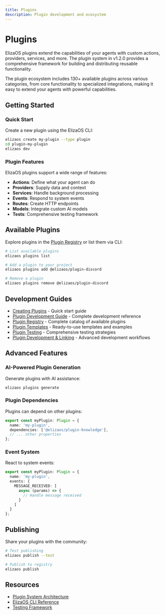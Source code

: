 ```yaml
---
title: Plugins
description: Plugin development and ecosystem
---
```


# Plugins

ElizaOS plugins extend the capabilities of your agents with custom actions, providers, services, and more. The plugin system in v1.2.0 provides a comprehensive framework for building and distributing reusable functionality.

The plugin ecosystem includes 130+ available plugins across various categories, from core functionality to specialized integrations, making it easy to extend your agents with powerful capabilities.

## Getting Started

### Quick Start

Create a new plugin using the ElizaOS CLI:

```bash
elizaos create my-plugin --type plugin
cd plugin-my-plugin
elizaos dev
```

### Plugin Features

ElizaOS plugins support a wide range of features:

- **Actions**: Define what your agent can do
- **Providers**: Supply data and context
- **Services**: Handle background processing
- **Events**: Respond to system events
- **Routes**: Create HTTP endpoints
- **Models**: Integrate custom AI models
- **Tests**: Comprehensive testing framework

## Available Plugins

Explore plugins in the [Plugin Registry](/docs/plugins/plugin-registry) or list them via CLI:

```bash
# List available plugins
elizaos plugins list

# Add a plugin to your project
elizaos plugins add @elizaos/plugin-discord

# Remove a plugin
elizaos plugins remove @elizaos/plugin-discord
```

## Development Guides

- [Creating Plugins](/docs/plugins/creating-plugins) - Quick start guide
- [Plugin Development Guide](/docs/plugins/plugin-development) - Complete development reference
- [Plugin Registry](/docs/plugins/plugin-registry) - Complete catalog of available plugins
- [Plugin Templates](/docs/plugins/plugin-templates) - Ready-to-use templates and examples
- [Plugin Testing](/docs/plugins/plugin-testing) - Comprehensive testing strategies
- [Plugin Development & Linking](/docs/guides/plugin-development-linking) - Advanced development workflows

## Advanced Features

### AI-Powered Plugin Generation

Generate plugins with AI assistance:

```bash
elizaos plugins generate
```

### Plugin Dependencies

Plugins can depend on other plugins:

```typescript
export const myPlugin: Plugin = {
  name: 'my-plugin',
  dependencies: ['@elizaos/plugin-knowledge'],
  // ... other properties
};
```

### Event System

React to system events:

```typescript
export const myPlugin: Plugin = {
  name: 'my-plugin',
  events: {
    MESSAGE_RECEIVED: [
      async (params) => {
        // Handle message received
      }
    ]
  }
};
```

## Publishing

Share your plugins with the community:

```bash
# Test publishing
elizaos publish --test

# Publish to registry
elizaos publish
```

## Resources

- [Plugin System Architecture](/docs/core-concepts/architecture/plugin-system)
- [ElizaOS CLI Reference](/docs/cli/overview)
- [Testing Framework](/docs/core-concepts/infrastructure/testing)